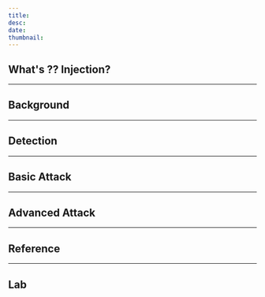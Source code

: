 ```yaml
---
title: 
desc: 
date: 
thumbnail: 
---
```


## What's ?? Injection?


---
## Background


---
## Detection


---
## Basic Attack


---
## Advanced Attack


---
## Reference


---
## Lab
